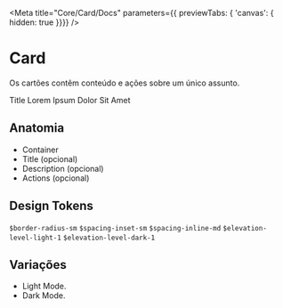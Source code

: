 
<Meta
  title="Core/Card/Docs"
  parameters={{ previewTabs: { 'canvas': { hidden: true }}}}
/>

# Card
Os cartões contêm conteúdo e ações sobre um único assunto. 

<Canvas>
  <Card>
    <div>
      <Heading size="md">
        Title
        <span className="icon-wrapper">
          <Icon icon="share-2" />
          <Icon icon="more-vertical" />
          <Icon icon="x" />
        </span>
      </Heading>
      <Text>
        Lorem Ipsum Dolor Sit Amet
      </Text>
    </div>
  </Card>
</Canvas>

## Anatomia
* Container
* Title (opcional)
* Description (opcional)
* Actions (opcional)

## Design Tokens
`$border-radius-sm`
`$spacing-inset-sm`
`$spacing-inline-md`
`$elevation-level-light-1`
`$elevation-level-dark-1`

## Variações
* Light Mode.
* Dark Mode.

<!-- ### Comportamento
* Se possível mostrar a foto do usuário.
* Se não houver foto as iniciais são exibidas. -->